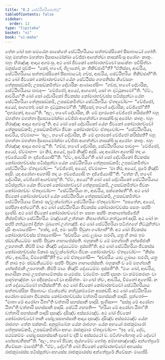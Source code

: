 ```yaml
---
title: "8.2 සේට්ඨිභරියාවත්ථු"
tableOfContents: false
sidebar:
  order: 12
type: "tipitaka"
basket: "vi"
book: "vi-maha"
---
```



<DynamicBreadcrumb />

<Division number="330" book="vi-maha">

<Paragraph number="1564" book="vi-maha">
තේන ඛෝ පන සමයේන සාකේතේ සේට්ඨිභරියාය සත්තවස්සිකෝ සීසාබාධෝ හෝති. බහූ මහන්තා මහන්තා දිසාපාමෝක්ඛා වේජ්ජා ආගන්ත්වා නාසක්ඛිංසු අරෝගං කාතුං. බහුං හිරඤ්ඤං ආදාය අගමංසු. අථ ඛෝ ජීවකෝ කෝමාරභච්චෝ සාකේතං පවිසිත්වා මනුස්සේ පුච්ඡි—  “කෝ, භණේ, ගිලානෝ, කං තිකිච්ඡාමී”ති? “ඒතිස්සා, ආචරිය, සේට්ඨිභරියාය සත්තවස්සිකෝ සීසාබාධෝ; ගච්ඡ, ආචරිය, සේට්ඨිභරියං තිකිච්ඡාහී”ති. අථ ඛෝ ජීවකෝ කෝමාරභච්චෝ යේන සේට්ඨිස්ස ගහපතිස්ස නිවේසනං තේනුපසඞ්කමි; උපසඞ්කමිත්වා දෝවාරිකං ආණාපේසි—  “ගච්ඡ, භණේ දෝවාරික, සේට්ඨිභරියාය පාවද—  ‘වේජ්ජෝ, අය්‍යේ, ආගතෝ, සෝ තං දට්ඨුකාමෝ’”ති. “ඒවං, ආචරියා”ති ඛෝ සෝ දෝවාරිකෝ ජීවකස්ස කෝමාරභච්චස්ස පටිස්සුත්වා යේන සේට්ඨිභරියා තේනුපසඞ්කමි, උපසඞ්කමිත්වා සේට්ඨිභරියං ඒතදවෝච—  “වේජ්ජෝ, අය්‍යේ, ආගතෝ; සෝ තං දට්ඨුකාමෝ”ති. “කීදිසෝ, භණේ දෝවාරික, වේජ්ජෝ”ති? “දහරකෝ, අය්‍යේ”ති. “අලං, භණේ දෝවාරික, කිං මේ දහරකෝ වේජ්ජෝ කරිස්සති? බහූ මහන්තා මහන්තා දිසාපාමෝක්ඛා වේජ්ජා ආගන්ත්වා නාසක්ඛිංසු අරෝගං කාතුං. බහුං හිරඤ්ඤං ආදාය අගමංසූ”ති. අථ ඛෝ සෝ දෝවාරිකෝ යේන ජීවකෝ කෝමාරභච්චෝ තේනුපසඞ්කමි; උපසඞ්කමිත්වා ජීවකං කෝමාරභච්චං ඒතදවෝච—  “සේට්ඨිභරියා, ආචරිය, ඒවමාහ—  ‘අලං, භණේ දෝවාරික, කිං මේ දහරකෝ වේජ්ජෝ කරිස්සති? බහූ මහන්තා මහන්තා දිසාපාමෝක්ඛා වේජ්ජා ආගන්ත්වා නාසක්ඛිංසු අරෝගං කාතුං. බහුං හිරඤ්ඤං ආදාය අගමංසූ’”ති. “ගච්ඡ, භණේ දෝවාරික, සේට්ඨිභරියාය පාවද—  ‘වේජ්ජෝ, අය්‍යේ, ඒවමාහ—  මා කිර, අය්‍යේ, පුරේ කිඤ්චි අදාසි. යදා අරෝගා අහෝසි තදා යං ඉච්ඡේය්‍යාසි තං දජ්ජේය්‍යාසී’”ති. “ඒවං, ආචරියා”ති ඛෝ සෝ දෝවාරිකෝ ජීවකස්ස කෝමාරභච්චස්ස පටිස්සුත්වා යේන සේට්ඨිභරියා තේනුපසඞ්කමි; උපසඞ්කමිත්වා සේට්ඨිභරියං ඒතදවෝච—  “වේජ්ජෝ, අය්‍යේ, ඒවමාහ—  ‘මා කිර, අය්‍යේ, පුරේ කිඤ්චි අදාසි. යදා අරෝගා අහෝසි තදා යං ඉච්ඡේය්‍යාසි තං දජ්ජේය්‍යාසී’”ති. “තේන හි, භණේ දෝවාරික, වේජ්ජෝ ආගච්ඡතූ”ති. “ඒවං, අය්‍යේ”ති ඛෝ සෝ දෝවාරිකෝ සේට්ඨිභරියාය පටිස්සුත්වා යේන ජීවකෝ කෝමාරභච්චෝ තේනුපසඞ්කමි, උපසඞ්කමිත්වා ජීවකං කෝමාරභච්චං ඒතදවෝච—  “සේට්ඨිභරියා තං, ආචරිය, පක්කෝසතී”ති.
</Paragraph>

<Paragraph number="1565" book="vi-maha">
අථ ඛෝ ජීවකෝ කෝමාරභච්චෝ යේන සේට්ඨිභරියා තේනුපසඞ්කමි, උපසඞ්කමිත්වා සේට්ඨිභරියාය විකාරං සල්ලක්ඛේත්වා සේට්ඨිභරියං ඒතදවෝච—  “පසතේන, අය්‍යේ, සප්පිනා අත්ථෝ”ති. අථ ඛෝ සේට්ඨිභරියා ජීවකස්ස කෝමාරභච්චස්ස පසතං සප්පිං දාපේසි. අථ ඛෝ ජීවකෝ කෝමාරභච්චෝ තං පසතං සප්පිං නානාභේසජ්ජේහි නිප්පචිත්වා සේට්ඨිභරියං මඤ්චකේ උත්තානං නිපාතේත්වා නත්ථුතෝ අදාසි. අථ ඛෝ තං සප්පි නත්ථුතෝ දින්නං මුඛතෝ උග්ගඤ්ඡි. අථ ඛෝ සේට්ඨිභරියා පටිග්ගහේ නිට්ඨුභිත්වා දාසිං ආණාපේසි—  “හන්ද, ජේ, ඉමං සප්පිං පිචුනා ගණ්හාහී”ති. අථ ඛෝ ජීවකස්ස කෝමාරභච්චස්ස ඒතදහෝසි—  “අච්ඡරියං යාව ලූඛායං ඝරණී, යත්‍ර හි නාම ඉමං ඡඩ්ඩනීයධම්මං සප්පිං පිචුනා ගාහාපේස්සති. බහුකානි ච මේ මහග්ඝානි භේසජ්ජානි උපගතානි. කිම්පි මායං කිඤ්චි දේය්‍යධම්මං දස්සතී”ති. අථ ඛෝ සේට්ඨිභරියා ජීවකස්ස කෝමාරභච්චස්ස විකාරං සල්ලක්ඛේත්වා ජීවකං කෝමාරභච්චං ඒතදවෝච—  “කිස්ස ත්වං, ආචරිය, විමනෝසී”ති? ඉධ මේ ඒතදහෝසි—  “අච්ඡරියං යාව ලූඛායං ඝරණී, යත්‍ර හි නාම ඉමං ඡඩ්ඩනීයධම්මං සප්පිං පිචුනා ගාහාපේස්සති. බහුකානි ච මේ මහග්ඝානි භේසජ්ජානි උපගතානි. කිම්පි මායං කිඤ්චි දේය්‍යධම්මං දස්සතී”ති. “මයං ඛෝ, ආචරිය, ආගාරිකා නාම උපජානාමේතස්ස සංයමස්ස. වරමේතං සප්පි දාසානං වා කම්මකරානං වා පාදබ්භඤ්ජනං වා පදීපකරණේ වා ආසිත්තං. මා ඛෝ ත්වං, ආචරිය, විමනෝ අහෝසි. න තේ දේය්‍යධම්මෝ හායිස්සතී”ති.
</Paragraph>

<Paragraph number="1566" book="vi-maha">
අථ ඛෝ ජීවකෝ කෝමාරභච්චෝ සේට්ඨිභරියාය සත්තවස්සිකං සීසාබාධං ඒකේනේව නත්ථුකම්මේන අපකඩ්ඪි. අථ ඛෝ සේට්ඨිභරියා අරෝගා සමානා ජීවකස්ස කෝමාරභච්චස්ස චත්තාරි සහස්සානි පාදාසි. පුත්තෝ—  “මාතා මේ අරෝගා ඨිතා”ති චත්තාරි සහස්සානි පාදාසි. සුණිසා—  “සස්සු මේ අරෝගා ඨිතා”ති චත්තාරි සහස්සානි පාදාසි. සේට්ඨි ගහපති—  “භරියා මේ අරෝගා ඨිතා”ති චත්තාරි සහස්සානි පාදාසි දාසඤ්ච දාසිඤ්ච අස්සරථඤ්ච.
</Paragraph>

<Paragraph number="1567" book="vi-maha">
අථ ඛෝ ජීවකෝ කෝමාරභච්චෝ තානි සෝළසසහස්සානි ආදාය දාසඤ්ච දාසිඤ්ච අස්සරථඤ්ච යේන රාජගහං තේන පක්කාමි. අනුපුබ්බේන යේන රාජගහං යේන අභයෝ රාජකුමාරෝ තේනුපසඞ්කමි, උපසඞ්කමිත්වා අභයං රාජකුමාරං ඒතදවෝච—  “ඉදං මේ, දේව, පඨමකම්මං සෝළසසහස්සානි දාසෝ ච දාසී ච අස්සරථෝ ච. පටිග්ගණ්හාතු මේ දේවෝ පෝසාවනිකන්”ති. “අලං, භණේ ජීවක; තුය්හමේව හෝතු. අම්හාකඤ්ඤේව අන්තේපුරේ නිවේසනං මාපේහී”ති. “ඒවං, දේවා”ති ඛෝ ජීවකෝ කෝමාරභච්චෝ අභයස්ස රාජකුමාරස්ස පටිස්සුත්වා අභයස්ස රාජකුමාරස්ස අන්තේපුරේ නිවේසනං මාපේසි.
</Paragraph>
</Division>